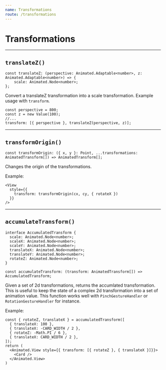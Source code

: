 ```yaml
---
name: Transformations
route: /transformations
---
```


# Transformations

---

## `translateZ()`

```tsx
const translateZ: (perspective: Animated.Adaptable<number>, z: Animated.Adaptable<number>) => {
    scale: Animated.Node<number>;
};
```

Convert a translateZ transformation into a scale transformation.
Example usage with `transform`.

```tsx
const perspective = 800;
const z = new Value(100);
//...
transform: [{ perspective }, translateZ(perspective, z)];
```

---

## `transformOrigin()`

```tsx
const transformOrigin: ({ x, y }: Point, ...transformations: AnimatedTransform[]) => AnimatedTransform[];
```

Changes the origin of the transformations.

Example:

```tsx
<View
  style={{
    transform: transformOrigin(cx, cy, { rotateX })
  }}
/>
```

---

## `accumulateTransform()`

```tsx
interface AccumulatedTransform {
  scale: Animated.Node<number>;
  scaleX: Animated.Node<number>;
  scaleY: Animated.Node<number>;
  translateX: Animated.Node<number>;
  translateY: Animated.Node<number>;
  rotateZ: Animated.Node<number>;
}

const accumulateTransform: (transform: AnimatedTransform[]) => AccumulatedTransform;
```

Given a set of 2d transformations, returns the accumlated transformation.
This is useful to keep the state of a complex 2d transformation into a set of animation value.
This function works well with `PinchGestureHandler` or `RotationGestureHandler` for instance.

Example: 

```tsx
const { rotateZ, translateX } = accumulatedTransform([
  { translateX: 100 },
  { translateX: -CARD_WIDTH / 2 },
  { rotateZ: -Math.PI / 6 },
  { translateX: CARD_WIDTH / 2 },
]);
return (
  <Animated.View style={{ transform: [{ rotateZ }, { translateX }]}}>
    <Card />
  </Animated.View>
)
```